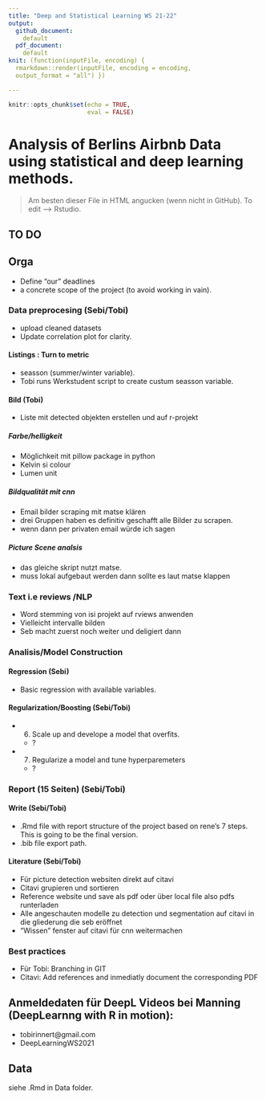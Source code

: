 ```yaml
---
title: "Deep and Statistical Learning WS 21-22"
output: 
  github_document:
    default
  pdf_document:
    default
knit: (function(inputFile, encoding) {
  rmarkdown::render(inputFile, encoding = encoding,
  output_format = "all") })

---
```


```r
knitr::opts_chunk$set(echo = TRUE, 
                      eval = FALSE)
```

# Analysis of Berlins Airbnb Data using statistical and deep learning methods. 

> Am besten dieser File in HTML angucken (wenn nicht in GitHub). To edit --> Rstudio.  

## TO DO

## Orga
- Define "our" deadlines 
- a concrete scope of the project (to avoid working in vain).  


### Data preprocesing (Sebi/Tobi)
- upload cleaned datasets
- Update correlation plot for clarity. 

#### Listings : Turn to metric
- seasson (summer/winter variable). 
- Tobi runs Werkstudent script to create custum seasson variable. 


#### Bild (Tobi)

- Liste mit detected objekten erstellen und auf r-projekt

##### Farbe/helligkeit

- Möglichkeit mit pillow package in python
- Kelvin si colour
- Lumen unit

##### Bildqualität mit cnn

- Email bilder scraping mit matse klären
- drei Gruppen haben es definitiv geschafft alle Bilder zu scrapen. 
- wenn dann per privaten email würde ich sagen

##### Picture Scene analsis
- das gleiche skript nutzt matse. 
- muss lokal aufgebaut werden dann sollte es laut matse klappen

### Text i.e reviews /NLP
- Word stemming von isi projekt auf rviews anwenden
- Vielleicht intervalle bilden
- Seb macht zuerst noch weiter und deligiert dann

### Analisis/Model Construction 

#### Regression (Sebi)
- Basic regression with available variables. 

#### Regularization/Boosting (Sebi/Tobi)
- 6. Scale up and develope a model that overfits.
    + ?
- 7. Regularize a model and tune hyperparemeters
    + ?

### Report (15 Seiten) (Sebi/Tobi)

#### Write (Sebi/Tobi)
- .Rmd file with report structure of the project based on rene's 7 steps. 
This is going to be the final version. 
- .bib file export path.


#### Literature (Sebi/Tobi)
- Für picture detection websiten direkt auf citavi
- Citavi grupieren und sortieren
-	Reference website und save als pdf oder über local file also pdfs runterladen
- Alle angeschauten modelle zu detection und segmentation auf citavi in die gliederung die seb eröffnet
- "Wissen" fenster auf citavi für cnn weitermachen

 

### Best practices
- Für Tobi: Branching in GIT
- Citavi: Add references and inmediatly document the corresponding PDF

## Anmeldedaten für DeepL Videos bei Manning (DeepLearnng with R in motion):
-   tobirinnert@gmail.com
-   DeepLearningWS2021

## Data
siehe .Rmd in Data folder. 





    

